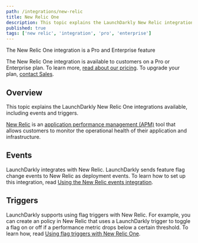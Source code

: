 ```yaml
---
path: /integrations/new-relic
title: New Relic One
description: This topic explains the LaunchDarkly New Relic integrations available, including events and triggers.
published: true
tags: ['new relic', 'integration', 'pro', 'enterprise']
---
```


<Callout intent="primary">
<CalloutTitle>The New Relic One integration is a Pro and Enterprise feature</CalloutTitle>
<CalloutDescription>

The New Relic One integration is available to customers on a Pro or Enterprise plan. To learn more, [read about our pricing](https://launchdarkly.com/pricing/). To upgrade your plan, [contact Sales](https://launchdarkly.com/contact-sales/).

</CalloutDescription>
</Callout>

## Overview

This topic explains the LaunchDarkly New Relic One integrations available, including events and triggers.

[New Relic](https://www.newrelic.com/) is an [application performance management (APM)](https://en.m.wikipedia.org/wiki/Application_performance_management) tool that allows customers to monitor the operational health of their application and infrastructure.

## Events

LaunchDarkly integrates with New Relic. LaunchDarkly sends feature flag change events to New Relic as deployment events. To learn how to set up this integration, read [Using the New Relic events integration](/integrations/new-relic/events).

## Triggers

LaunchDarkly supports using flag triggers with New Relic. For example, you can create an policy in New Relic that uses a LaunchDarkly trigger to toggle a flag on or off if a performance metric drops below a certain threshold. To learn how, read [Using flag triggers with New Relic One](/integrations/new-relic/triggers).
